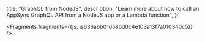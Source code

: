   title: "GraphQL from NodeJS",
  description: "Learn more about how to call an AppSync GraphQL API from a NodeJS app or a Lambda function",
};






<Fragments fragments={{js: js636abb01d58bd0c4e103a13f7a010340c5}} />
